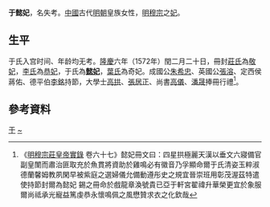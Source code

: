 {{東亞女性歷史人物
|名稱 =懿妃于氏
|身份 =明朝妃嫔
|籍貫 =山東諸城人
|位號=妃
|徽號=懿
|逝世年=
|墳墓=北京金山
|夫=[[明穆宗|明穆宗]]
}}
'''于懿妃'''，名失考。[[中國|中國]]古代[[明朝|明朝]]皇族女性，[[明穆宗|明穆宗]]之[[妃|妃]]。

==生平==
于氏入宫时间、年龄均无考。[[隆庆_(明朝)|隆慶]]六年（1572年）閏二月二十日，冊封[[莊敬妃|莊氏]]為[[敬妃|敬妃]]，[[李恭妃|李氏]]為[[恭妃|恭妃]]，于氏為'''[[懿妃|懿妃]]'''，[[葉奇妃|葉氏]]為奇妃。成國公[[朱希忠|朱希忠]]、英國公[[張溶|張溶]]、定西侯蔣佑、德平伯[[李銘|李銘]]持節，大學士[[高拱|高拱]]、[[張居正|張居正]]、尚書[[高儀|高儀]]、[[潘晟|潘晟]]捧冊行禮<ref>《[[明實錄|明穆宗莊皇帝實錄]] 卷六十七》懿妃冊文曰：四星拱極麗天漢以垂文六寢備官副皇闈而肅治匪取充於魚貫將資助於雞鳴必有徽音乃孚顯命爾于氏清姿玉粹淑德蘭馨姆教夙閑早被紫庭之選婦儀允備動遵彤史之規宜晉崇班用彰茂渥茲特遣使持節封爾為懿妃 錫之冊命於戲龍章渙號貴已亞于軒宮翟禕升華榮更宜於象服爾尚祗承光寵益篤虔恭永懷鳴佩之風懋贊求衣之化欽哉</ref>。

== 參考資料 ==
{{reflist}}

{{明穆宗皇室}}

[[Category:明穆宗妃|于]]
[[Category:于姓|~]]